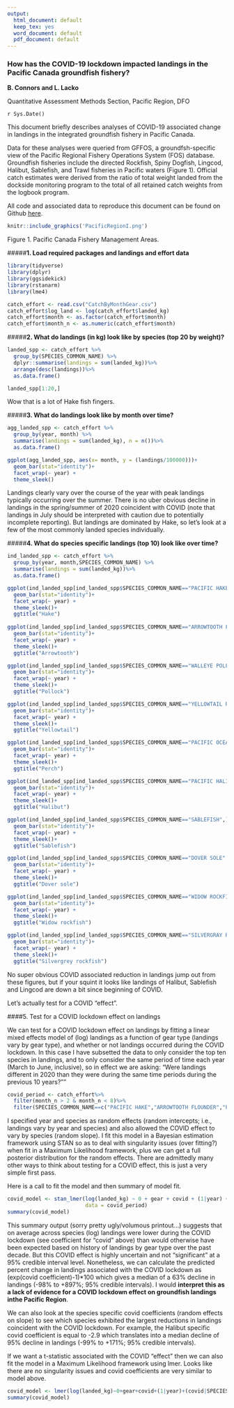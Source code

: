 ```yaml
---
output:
  html_document: default
  keep_tex: yes
  word_document: default
  pdf_document: default
---
```



### How has the COVID-19 lockdown impacted landings in the Pacific Canada groundfish fishery?

**B. Connors and L. Lacko **

Quantitative Assessment Methods Section, Pacific Region, DFO  

`r Sys.Date()`   


This document briefly describes analyses of COVID-19 associated change in landings in the integrated groundfish fishery in Pacific Canada. 

Data for these analyses were queried from GFFOS, a groundfsh-specific view of the Pacific Regional Fishery Operations System (FOS) database.  Groundfish fisheries include the directed Rockfish, Spiny Dogfish, Lingcod, Halibut, Sablefish, and Trawl fisheries in Pacific waters (Figure 1).  Official catch estimates were derived from the ratio of total weight landed from the dockside monitoring program to the total of all retained catch weights from the logbook program.

All code and associated data to reproduce this document can be found on Github [here](https://github.com/brendanmichaelconnors/PAN-E_Pac-groundfish-landings-COVID). 

```r
knitr::include_graphics('PacificRegionI.png')

```
Figure 1. Pacific Canada Fishery Management Areas.

#####**1. Load required packages and landings and effort data**
```r

library(tidyverse)
library(dplyr)
library(ggsidekick)
library(rstanarm) 
library(lme4)

catch_effort <- read.csv("CatchByMonthGear.csv")
catch_effort$log_land <- log(catch_effort$landed_kg)
catch_effort$month <- as.factor(catch_effort$month)
catch_effort$month_n <- as.numeric(catch_effort$month)
```

#####**2. What do landings (in kg) look like by species (top 20 by weight)?**  
```r
landed_spp <- catch_effort %>%
  group_by(SPECIES_COMMON_NAME) %>%
  dplyr::summarise(landings = sum(landed_kg))%>%
  arrange(desc(landings))%>%
  as.data.frame()

landed_spp[1:20,]
```
Wow that is a lot of Hake fish fingers.

#####**3. What do landings look like by month over time?**
```r
agg_landed_spp <- catch_effort %>%
  group_by(year, month) %>%
  summarise(landings = sum(landed_kg), n = n())%>%
  as.data.frame()

ggplot(agg_landed_spp, aes(x= month, y = (landings/100000)))+
  geom_bar(stat="identity")+
  facet_wrap(~ year) +
  theme_sleek() 
```

Landings clearly vary over the course of the year with peak landings typically occurring over the summer. There is no uber obvious decline in landings in the spring/summer of 2020 coincident with COVID (note that landings in July should be interpreted with caution due to potentially incomplete reporting). But landings are dominated by Hake, so let's look at a few of the most commonly landed species individually.

#####**4. What do species specific landings (top 10) look like over time?** 

```r
ind_landed_spp <- catch_effort %>%
  group_by(year, month,SPECIES_COMMON_NAME) %>%
  summarise(landings = sum(landed_kg))%>%
  as.data.frame()

ggplot(ind_landed_spp[ind_landed_spp$SPECIES_COMMON_NAME=="PACIFIC HAKE",], aes(x= month, y = (landings/100000)))+
  geom_bar(stat="identity")+
  facet_wrap(~ year) +
  theme_sleek()+
  ggtitle("Hake")
  
ggplot(ind_landed_spp[ind_landed_spp$SPECIES_COMMON_NAME=="ARROWTOOTH FLOUNDER",], aes(x= month, y = (landings/100000)))+
  geom_bar(stat="identity")+
  facet_wrap(~ year) +
  theme_sleek()+
  ggtitle("Arrowtooth")

ggplot(ind_landed_spp[ind_landed_spp$SPECIES_COMMON_NAME=="WALLEYE POLLOCK",], aes(x= month, y = (landings/100000)))+
  geom_bar(stat="identity")+
  facet_wrap(~ year) +
  theme_sleek()+
  ggtitle("Pollock")

ggplot(ind_landed_spp[ind_landed_spp$SPECIES_COMMON_NAME=="YELLOWTAIL ROCKFISH",], aes(x= month, y = (landings/100000)))+
  geom_bar(stat="identity")+
  facet_wrap(~ year) +
  theme_sleek()+
  ggtitle("Yellowtail")

ggplot(ind_landed_spp[ind_landed_spp$SPECIES_COMMON_NAME=="PACIFIC OCEAN PERCH",], aes(x= month, y = (landings/100000)))+
  geom_bar(stat="identity")+
  facet_wrap(~ year) +
  theme_sleek()+
  ggtitle("Perch")

ggplot(ind_landed_spp[ind_landed_spp$SPECIES_COMMON_NAME=="PACIFIC HALIBUT",], aes(x= month, y = (landings/100000)))+
  geom_bar(stat="identity")+
  facet_wrap(~ year) +
  theme_sleek()+
  ggtitle("Halibut")

ggplot(ind_landed_spp[ind_landed_spp$SPECIES_COMMON_NAME=="SABLEFISH",], aes(x= month, y = (landings/100000)))+
  geom_bar(stat="identity")+
  facet_wrap(~ year) +
  theme_sleek()+
  ggtitle("Sablefish")

ggplot(ind_landed_spp[ind_landed_spp$SPECIES_COMMON_NAME=="DOVER SOLE",], aes(x= month, y = (landings/100000)))+
  geom_bar(stat="identity")+
  facet_wrap(~ year) +
  theme_sleek()+
  ggtitle("Dover sole")

ggplot(ind_landed_spp[ind_landed_spp$SPECIES_COMMON_NAME=="WIDOW ROCKFISH",], aes(x= month, y = (landings/100000)))+
  geom_bar(stat="identity")+
  facet_wrap(~ year) +
  theme_sleek()+
  ggtitle("Widow rockfish")

ggplot(ind_landed_spp[ind_landed_spp$SPECIES_COMMON_NAME=="SILVERGRAY ROCKFISH",], aes(x= month, y = (landings/100000)))+
  geom_bar(stat="identity")+
  facet_wrap(~ year) +
  theme_sleek()+
  ggtitle("Silvergrey rockfish")

```

No super obvious COVID associated reduction in landings jump out from these figures, but if your squint it looks like landings of Halibut, Sablefish and Lingcod are down a bit since beginning of COVID. 

Let's actually test for a COVID "effect". 

####5. Test for a COVID lockdown effect on landings

We can test for a COVID lockdown effect on landings by fitting a linear mixed effects model of (log) landings as a function of gear type (landings vary by gear type), and whether or not landings occurred during the COVID lockdown. In this case I have subsetted the data to only consider the top ten species in landings, and to only consider the same period of time each year (March to June, inclusive), so in effect we are asking: "Were landings different in 2020 than they were during the same time periods during the previous 10 years?"" 

```r
covid_period <- catch_effort%>%
  filter(month_n > 2 & month_n < 8)%>%
  filter(SPECIES_COMMON_NAME==c("PACIFIC HAKE","ARROWTOOTH FLOUNDER","PACIFIC HALIBUT","SABLEFISH","SILVERGRAY ROCKFISH","WALLEYE POLLOCK","YELLOWTAIL ROCKFISH","WIDOW ROCKFISH", "DOVER SOLE", "PACIFIC OCEAN PERCH"))
```
I specified year and species as random effects (random intercepts; i.e., landings vary by year and species) and also allowed the COVID effect to vary by species (random slope). I fit this model in a Bayesian estimation framework using STAN so as to deal with singularity issues (over fitting?) when fit in a Maximum Likelihood framework, plus we can get a full posterior distribution for the random effects. There are admittedly many other ways to think about testing for a COVID effect, this is just a very simple first pass.

Here is a call to fit the model and then summary of model fit.
```r

covid_model <- stan_lmer(log(landed_kg) ~ 0 + gear + covid + (1|year) + (covid|SPECIES_COMMON_NAME), 
                         data = covid_period)
summary(covid_model) 

```
This summary output (sorry pretty ugly/volumous printout...) suggests that on average across species (log) landings were lower during the COVID lockdown (see coefficient for "covid" above) than would otherwise have been expected based on history of landings by gear type over the past decade. But this COVID effect is highly uncertain and not "significant" at a 95% credible interval level. Nonetheless, we can calculate the predicted percent change in landings associated with the COVID lockdown as (exp(covid coefficient)-1)*100 which gives a median of a 63% decline in landings (-98% to +897%; 95% credible intervals). I would **interpret this as a lack of evidence for a COVID lockdown effect on groundfish landings inthe Pacific Region**.

We can also look at the species specific covid coefficients (random effects on slope) to see which species exhibited the largest reductions in landings coincident with the COVID lockdown. For example, the Halibut specific covid coefficient is equal to -2.9 which translates into a median decline of 95% decline in landings (-99% to +171%; 95% credible intervals).

If we want a t-statistic associated with the COVID "effect" then we can also fit the model in a Maximum Likelihood framework using lmer. Looks like there are no singularity issues and covid coefficients are very similar to model above.

```r
covid_model <- lmer(log(landed_kg)~0+gear+covid+(1|year)+(covid|SPECIES_COMMON_NAME), data = covid_period)
summary(covid_model) 

```
